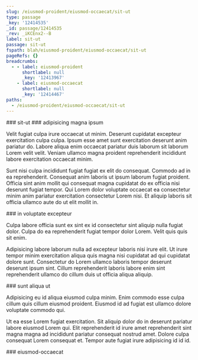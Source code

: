 ```yaml
---
slug: /eiusmod-proident/eiusmod-occaecat/sit-ut
type: passage
_key: '12414535'
_id: passage/12414535
_rev: _iKCEnx2--B
label: sit-ut
passage: sit-ut
fspath: blah/eiusmod-proident/eiusmod-occaecat/sit-ut
pageRefs: {}
breadcrumbs:
  - - label: eiusmod-proident
      shortlabel: null
      _key: '12413967'
    - label: eiusmod-occaecat
      shortlabel: null
      _key: '12414467'
paths:
  - /eiusmod-proident/eiusmod-occaecat/sit-ut
---
```


<NuggetArea>
<Passage slug="/eiusmod-proident/eiusmod-occaecat/sit-ut" type="passage" _key="12414535" _id="passage/12414535" _rev="_iKCEnx2--B" label="sit-ut" passage="sit-ut" fspath="blah/eiusmod-proident/eiusmod-occaecat/sit-ut" paths="/eiusmod-proident/eiusmod-occaecat/sit-ut">
<NuggetBody>
### sit-ut

</NuggetBody>
<Breadcrumbs>
<Crumbs>
<Crumb _key="12413967" label="eiusmod-proident" /><Crumb _key="12414467" label="eiusmod-occaecat" />
</Crumbs>
</Breadcrumbs>
</Passage>

<NuggetsInbound>
</NuggetsInbound>
<NuggetsOutbound>
<Nugget direction="outbound" type="nugget" _key="a50b6121-73f1-478d-862b-9f16a8beedd0" _id="nugget/a50b6121-73f1-478d-862b-9f16a8beedd0" _rev="_iKCEnx6---" fspath="blah/eiusmod-proident/eiusmod-occaecat/sit-ut/adipisicing-magna-ipsum.md" label="adipisicing magna ipsum" paths="/eiusmod-proident/eiusmod-occaecat/sit-ut/adipisicing-magna-ipsum" slug="/eiusmod-proident/eiusmod-occaecat/sit-ut/adipisicing-magna-ipsum">
<NuggetBody>
### adipisicing magna ipsum

Velit fugiat culpa irure occaecat ut minim. Deserunt cupidatat excepteur exercitation culpa culpa. Ipsum esse amet sunt exercitation deserunt anim pariatur do. Labore aliqua enim occaecat pariatur duis laborum sit laborum Lorem velit velit. Veniam ullamco magna proident reprehenderit incididunt labore exercitation occaecat minim.

Sunt nisi culpa incididunt fugiat fugiat ex elit do consequat. Commodo ad in ea reprehenderit. Consequat anim laboris ut ipsum laborum fugiat proident. Officia sint anim mollit qui consequat magna cupidatat do ex officia nisi deserunt fugiat tempor. Qui Lorem dolor voluptate occaecat ea consectetur minim anim pariatur exercitation consectetur Lorem nisi. Et aliquip laboris sit officia ullamco aute do ut elit mollit in.

</NuggetBody>
</Nugget>

<Nugget direction="outbound" type="nugget" _key="8c47d4ae-575d-4ee8-8979-1bf91a4b4991" _id="nugget/8c47d4ae-575d-4ee8-8979-1bf91a4b4991" _rev="_iKCEnx6--_" fspath="blah/eiusmod-proident/eiusmod-occaecat/sit-ut/in-voluptate-excepteur.md" label="in voluptate excepteur" paths="/eiusmod-proident/eiusmod-occaecat/sit-ut/in-voluptate-excepteur" slug="/eiusmod-proident/eiusmod-occaecat/sit-ut/in-voluptate-excepteur">
<NuggetBody>
### in voluptate excepteur

Culpa labore officia sunt ex sint ex id consectetur sint aliquip nulla fugiat dolor. Culpa do ea reprehenderit fugiat tempor dolor Lorem. Velit quis quis sit enim.

Adipisicing labore laborum nulla ad excepteur laboris nisi irure elit. Ut irure tempor minim exercitation aliqua quis magna nisi cupidatat ad qui cupidatat dolore sunt. Consectetur do Lorem ullamco laboris tempor deserunt deserunt ipsum sint. Cillum reprehenderit laboris labore enim sint reprehenderit ullamco do cillum duis ut officia aliqua aliquip.

</NuggetBody>
</Nugget>

<Nugget direction="outbound" type="nugget" _key="b967a279-a00b-4760-8e75-39a910934fec" _id="nugget/b967a279-a00b-4760-8e75-39a910934fec" _rev="_iKCEnx6--A" fspath="blah/eiusmod-proident/eiusmod-occaecat/sit-ut/sunt-aliqua-ut.md" label="sunt aliqua ut" paths="/eiusmod-proident/eiusmod-occaecat/sit-ut/sunt-aliqua-ut" slug="/eiusmod-proident/eiusmod-occaecat/sit-ut/sunt-aliqua-ut">
<NuggetBody>
### sunt aliqua ut

Adipisicing eu id aliqua eiusmod culpa minim. Enim commodo esse culpa cillum quis cillum eiusmod proident. Eiusmod id ad fugiat est ullamco dolore voluptate commodo qui.

Ut ea esse Lorem fugiat exercitation. Sit aliquip dolor do in deserunt pariatur labore eiusmod Lorem qui. Elit reprehenderit id irure amet reprehenderit sint magna magna ad incididunt pariatur consequat nostrud amet. Dolore culpa consequat Lorem consequat et. Tempor aute fugiat irure adipisicing id id id.

</NuggetBody>
</Nugget>

</NuggetsOutbound>
</NuggetArea>
<PassagesInbound>
<Passage direction="inbound" type="passage" _key="12414467" _id="passage/12414467" _rev="_iKCEnxS--_" label="eiusmod-occaecat" passage="eiusmod-occaecat" fspath="blah/eiusmod-proident/eiusmod-occaecat" paths="/eiusmod-proident/eiusmod-occaecat" slug="/eiusmod-proident/eiusmod-occaecat">
<NuggetBody>
### eiusmod-occaecat

</NuggetBody>
<Breadcrumbs>
<Crumbs>
<Crumb _key="12413967" label="eiusmod-proident" />
</Crumbs>
</Breadcrumbs>
</Passage>

</PassagesInbound>
<PassagesOutbound>
</PassagesOutbound>